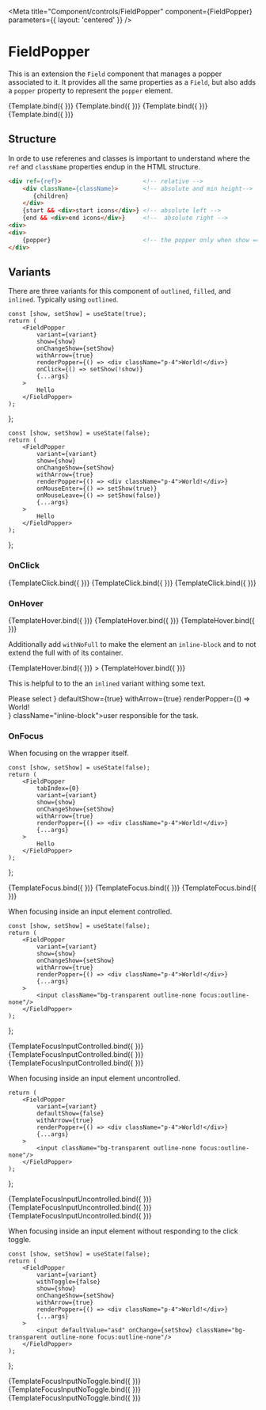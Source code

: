 

<Meta 
    title="Component/controls/FieldPopper" 
    component={FieldPopper} 
    parameters={{
        layout: 'centered'
    }}
/>

# FieldPopper

This is an extension the `Field` component that manages a popper associated to
it. It provides all the same properties as a `Field`, but also adds a `popper`
property to represent the `popper` element.


<Canvas>
    <Story name="Template" args={{ disabled: false, error: false, inside: 'Inside' }}>
        {Template.bind({ })}
    </Story>
    <Story name="Template Undefined" args={{ disabled: false, error: false }}>
        {Template.bind({ })}
    </Story>
    <Story name="Template Empty" args={{ disabled: false, error: false, inside: '' }}>
        {Template.bind({ })}
    </Story>
    <Story name="Template Space" args={{ disabled: false, error: false, inside: '  ' }}>
        {Template.bind({ })}
    </Story>
</Canvas>

<ArgsTable of={Wrapper} /> 

## Structure

In orde to use referenes and classes is important to understand where the `ref`
and `className` properties endup in the HTML structure.

```html
<div ref={ref}>                       <!-- relative -->
    <div className={className}>       <!-- absolute and min height-->
       {children}
    </div>
    {start && <div>start icons</div>} <!-- absolute left -->
    {end && <div>end icons</div>}     <!--  absolute right -->
<div>
<div>
    {popper}                          <!-- the popper only when show === true --> 
</div>
```

## Variants

There are three variants for this component of `outlined`, `filled`, and
`inlined`. Typically using `outlined`.

    const [show, setShow] = useState(true);
    return (
        <FieldPopper 
            variant={variant}
            show={show}
            onChangeShow={setShow}
            withArrow={true}
            renderPopper={() => <div className="p-4">World!</div>}
            onClick={() => setShow(!show)}
            {...args}
        >
            Hello
        </FieldPopper>
    );
};

    const [show, setShow] = useState(false);
    return (
        <FieldPopper 
            variant={variant}
            show={show}
            onChangeShow={setShow}
            withArrow={true}
            renderPopper={() => <div className="p-4">World!</div>}
            onMouseEnter={() => setShow(true)}
            onMouseLeave={() => setShow(false)}
            {...args}
        >
            Hello
        </FieldPopper>
    );
};

### OnClick

<Canvas>
    <Story name="Variant Outlined Click" args={{ variant: 'outlined' }}>
        {TemplateClick.bind({ })}
    </Story>
    <Story name="Variant Filled Click" args={{ variant: 'filled' }}>
        {TemplateClick.bind({ })}
    </Story>
    <Story name="Variant Inline Click" args={{ variant: 'inlined' }}>
        {TemplateClick.bind({ })}
    </Story>
</Canvas>

### OnHover

<Canvas>
    <Story name="Variant Outlined Hover" args={{variant: 'outlined'}}>
        {TemplateHover.bind({ })}
    </Story>
    <Story name="Variant Filled Hover" args={{variant: 'filled'}}>
        {TemplateHover.bind({ })}
    </Story>
    <Story name="Variant Inline Hover" args={{variant: 'inlined'}}>
        {TemplateHover.bind({ })}
    </Story>
</Canvas>

Additionally add `withNoFull` to make the element an `inline-block` and to 
not extend the full with of its container.

<Canvas>
    <Story name="Variant Outlined With Full" args={{ variant: 'outlined', className: 'block w-full' }}>
        {TemplateHover.bind({ })}
    </Story>
</Canvas>

<Canvas>
    <Story name="Variant Outlined Without Full Width" args={{ variant: 'outlined', className: 'inline-block' }}>>
        {TemplateHover.bind({ })}
    </Story>
</Canvas>


This is helpful to to the an `inlined` variant withing some text.

<Canvas>
    <Story name="Variant Inlined Without Full Width">
        <div>
            Please select <FieldPopper variant="inlined" end={<AngleDownIcon className="stroke-1"/>} defaultShow={true} withArrow={true} renderPopper={() => <div className="p-4">World!</div>} className="inline-block">user</FieldPopper> responsible for the task.
        </div>
    </Story>
</Canvas>

### OnFocus


When focusing on the wrapper itself.

    const [show, setShow] = useState(false);
    return (
        <FieldPopper 
            tabIndex={0}
            variant={variant}
            show={show}
            onChangeShow={setShow}
            withArrow={true}
            renderPopper={() => <div className="p-4">World!</div>}
            {...args}
        >
            Hello
        </FieldPopper>
    );
};

<Canvas>
    <Story name="Variant Outlined Focus" args={{variant: 'outlined'}}>
        {TemplateFocus.bind({ })}
    </Story>
    <Story name="Variant Filled Focus" args={{variant: 'filled'}}>
        {TemplateFocus.bind({ })}
    </Story>
    <Story name="Variant Inline Focus" args={{variant: 'inlined'}}>
        {TemplateFocus.bind({ })}
    </Story>
</Canvas>

When focusing inside an input element controlled.

    const [show, setShow] = useState(false);
    return (
        <FieldPopper 
            variant={variant}
            show={show}
            onChangeShow={setShow}
            withArrow={true}
            renderPopper={() => <div className="p-4">World!</div>}
            {...args}
        >
            <input className="bg-transparent outline-none focus:outline-none"/>
        </FieldPopper>
    );
};

<Canvas>
    <Story name="Variant Outlined Focus Input Controlled" args={{variant: 'outlined'}}>
        {TemplateFocusInputControlled.bind({ })}
    </Story>
    <Story name="Variant Filled Focus Input Controlled" args={{variant: 'filled'}}>
        {TemplateFocusInputControlled.bind({ })}
    </Story>
    <Story name="Variant Inline Focus Input Controlled" args={{variant: 'inlined'}}>
        {TemplateFocusInputControlled.bind({ })}
    </Story>
</Canvas>

When focusing inside an input element uncontrolled.

    return (
        <FieldPopper 
            variant={variant}
            defaultShow={false}
            withArrow={true}
            renderPopper={() => <div className="p-4">World!</div>}
            {...args}
        >
            <input className="bg-transparent outline-none focus:outline-none"/>
        </FieldPopper>
    );
};

<Canvas>
    <Story name="Variant Outlined Focus Input Uncontrolled" args={{variant: 'outlined'}}>
        {TemplateFocusInputUncontrolled.bind({ })}
    </Story>
    <Story name="Variant Filled Focus Input Uncontrolled" args={{variant: 'filled'}}>
        {TemplateFocusInputUncontrolled.bind({ })}
    </Story>
    <Story name="Variant Inline Focus Input ContrUncontrolledolled" args={{variant: 'inlined'}}>
        {TemplateFocusInputUncontrolled.bind({ })}
    </Story>
</Canvas>

When focusing inside an input element without responding to the click toggle.

    const [show, setShow] = useState(false);
    return (
        <FieldPopper 
            variant={variant}
            withToggle={false}
            show={show}
            onChangeShow={setShow}
            withArrow={true}
            renderPopper={() => <div className="p-4">World!</div>}
            {...args}
        >
            <input defaultValue="asd" onChange={setShow} className="bg-transparent outline-none focus:outline-none"/>
        </FieldPopper>
    );
};

<Canvas>
    <Story name="Variant Outlined Focus Input No Toggle" args={{variant: 'outlined'}}>
        {TemplateFocusInputNoToggle.bind({ })}
    </Story>
    <Story name="Variant Filled Focus Input No Toggle" args={{variant: 'filled'}}>
        {TemplateFocusInputNoToggle.bind({ })}
    </Story>
    <Story name="Variant Inline Focus Input No Toggle" args={{variant: 'inlined'}}>
        {TemplateFocusInputNoToggle.bind({ })}
    </Story>
</Canvas>